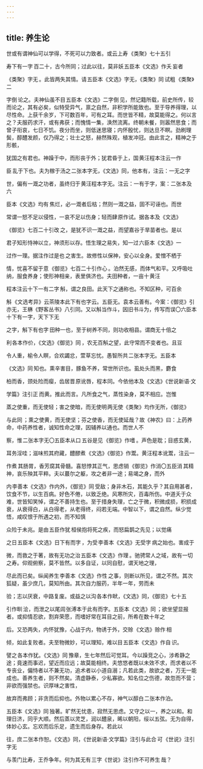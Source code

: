 ```yaml
---
---
---
```

title: 养生论
---



世或有谓神仙可以学得，不死可以力致者。或云上寿 《类聚》七十五引

寿下有一字 百二十，古今所同；过此以往，莫非妖 五臣本《文选》作夭 妄者 

《类聚》字无 。此皆两失其情。请 五臣本《文选》字无，《类聚》同 试粗 《类聚》二

字倒 论之。夫神仙虽不目 五臣本《文选》二字倒 见，然记籍所载，前史所传，较而论之，其有必矣，似特受异气，禀之自然，非积学所能致也。至于导养得理，以尽性命。上获千余岁，下可数百年，可有之耳。而世皆不精，故莫能得之。何以言之？夫服药求汗，或有弗获；而愧情一集，涣然流离。终朝未餐，则嚣然思食；而曾子衔哀，七日不饥。夜分而坐，则低迷思寝；内怀殷忧，则达旦不瞑。劲刷理鬓，醇醴发颜，仅乃得之；壮士之怒，赫然殊观，植发冲冠。由此言之，精神之于形骸，

犹国之有君也。神躁于中，而形丧于外；犹君昏于上，国 黄汪程本注云一作

臣 乱于下也。夫为稼于汤之 二张本字无，《文选》同，他本有，注云：一无之字 

世，偏有一溉之功者，虽终归于 黄汪程本字无。注云：一有于字，案：二张本及六

臣本《文选》均有 焦烂，必一溉者后枯；然则一溉之益，固不可诬也。而世

常谓一怒不足以侵性，一哀不足以伤身；轻而肆 原作试。据各本及《文选》

《御览》七百二十引改 之，是犹不识一溉之益，而望嘉谷于旱苗者也。是以

君子知形恃神以立，神须形以存。悟生理之易失，知一过 六臣本《文选》一

过作一理。据注作过是也 之害生。故修性以保神，安心以全身。爱憎不栖于

情，忧喜不留于意 《御览》七百二十引作心 。泊然无感，而体气和平。又呼吸吐纳，服食养身；使形神相亲，表里俱济也。夫田种者，一亩十 黄汪

程本注云十下一有二字 斛，谓之良田。此天下之通称也。不知区种，可百余

斛 《文选考异》云茶陵本此下有也字云。五臣无。袁本云善有。今案：《御览》引亦无，王楙《野客丛书》八引同。又以斛当作斗，因旧书斗为，传写而误〇六臣本十下有一字，天下下无

之字，斛下有也字 田种一也，至于树养不同，则功收相县。谓商无十倍之

利 各本作价，《文选》《御览》同 ，农无百斛之望，此守常而不变者也。且豆

令人重，榆令人瞑，合欢蠲忿，萱草忘忧。愚智所共 二张本字无。五臣本

《文选》同 知也。熏辛害目，豚鱼不养，常世所识也。虱处头而黑，麝食

柏而香，颈处险而瘿，齿居晋 原讹唇，程本同。今依他本及《文选》《世说新语·文

学篇》注引正 而黄。推此而言。凡所食之气，蒸性染身，莫不相应。岂惟

蒸之使重，而无使轻；害之使暗，而无使明 两无使《类聚》均作无所，《御览》

与此同 ；熏之使黄，而无使坚；芬之使香，而无使延哉？故《神农》曰：上药养命，中药养性者，诚知性命之理，因辅养以通也。而世人不

察，惟 二张本字无〇五臣本从口 五谷是见 《御览》作嗜 。声色是耽；目惑玄黄，

耳务淫哇；滋味煎其府藏，醴醪煮 《文选》《御览》作鬻。黄汪程本讹鬻，注云一

作煮 其肠胃，香芳腐其骨髓。喜怒悖其正气，思虑销 《御览》作消〇五臣消 其精神，哀乐殃其平粹。夫以蕞尔之躯，攻之者非一途；易竭之身，而外

内 李善本《文选》作内外，《御览》同 受敌；身非木石，其能久乎？其自用甚者，饮食不节，以生百病。好色不倦，以致乏绝。风寒所灾，百毒所伤。中道夭于众难，世皆知笑悼，谓之不善持生也。至于措身失理，亡之于微，积微成损，积损成衰，从衰得白，从白得老，从老得终，闷若无端。中智以下，谓之自然。纵少觉悟，咸叹恨于所遇之初，而不知慎

众险于未兆。是由 五臣作犹 桓侯抱将死之疾，而怒扁鹊之先见；以觉痛

之日 五臣本《文选》日下有而字 ，为受 李善本《文选》无受字 病之始也。害成于

微，而救之于著，故有无功之治 五臣本《文选》作理 。驰骋常人之域，故有一切之寿。仰观俯察，莫不皆然。以多自证，以同自慰，谓天地之理，

尽此而已矣。纵闻养生 李善本《文选》作性 之事，则断以所见，谓之不然。其次狐疑，虽少庶几，莫知所由。其次自力服药，半年一年，劳而未

验；志以厌衰，中路复废。或益之以沟 各本作畎，《文选》同，《御览》七十五

引作甽 浍，而泄之以尾闾 张溥本于此有而字。五臣本《文选》同 ；欲坐望显报者。或抑情忍欲，割弃荣愿，而嗜好常在耳目之前，所希在数十年之

后。又恐两失，内怀犹豫，心战于内，物诱于外，交赊 《文选》赊作 相

倾，如此复败者。夫至物微妙，可以理知，难以目 五臣本《文选》作自 识。

譬之 各本作犹。《文选》同 豫章，生七年然后可觉耳。今以躁竞之心，涉希静之途；竟速而事迟，望近而应远；故莫能相终。夫悠悠者既以未效不求，而求者以不专丧业，偏恃者以不兼无功，追术者以小道自溺；凡若此类，故欲之者，万无一能成也。善养生者，则不然矣。清虚静泰，少私寡欲。知名位之伤德，故忽而不营；非欲而强禁也。识厚味之害性，

故弃而弗顾；非贪而后抑也。外物以累心不存，神气以醇白 二张本作泊。

五臣本《文选》同 独著。旷然无忧患，寂然无思虑。又守之以一，养之以和。和理日济，同乎大顺。然后蒸以灵芝，润以醴泉，晞以朝阳，绥以五弦。无为自得，体妙心玄。忘欢而后乐足，遗生而后身存。若此以

往，庶 二张本作恕。《文选》同，《世说新语·文学篇》注引与此合 可 《世说》注引字无 

与羡门比寿，王乔争年。何为其无有 三字《世说》注引作不可养生 哉？